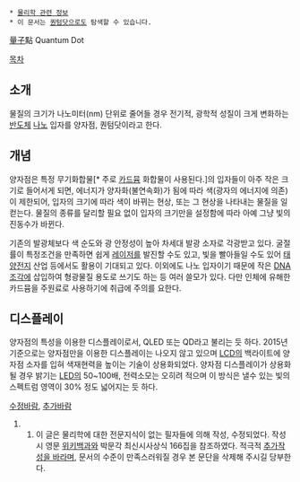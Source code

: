  * [[물리학 관련 정보]]
 * 이 문서는 [[퀀텀닷]]으로도 탐색할 수 있습니다.

[[양자|量子]]點
Quantum Dot

[[목차]]
== 소개 ==
물질의 크기가 나노미터(nm) 단위로 줄어들 경우 전기적, 광학적 성질이 크게 변화하는 [[반도체]] [[나노]] 입자를 양자점, 퀀텀닷이라고 한다.

== 개념 ==
양자점은 특정 무기화합물[* 주로 [[카드뮴]] 화합물이 사용된다.]의 입자들이 아주 작은 크기로 들어서게 되면, 에너지가 양자화(불연속화)가 됨에 따라 색(광자의 에너지에 의존)이 제한되어, 입자의 크기에 따라 색이 바뀌는 현상, 또는 그 현상을 나타내는 물질을 일컫는다. 물질의 종류를 달리할 필요 없이 입자의 크기만을 설정함에 따라 아예 그냥 빛의 진동수가 바뀐다.

기존의 발광체보다 색 순도와 광 안정성이 높아 차세대 발광 소자로 각광받고 있다. 굴절률이 특정조건을 만족하면 쉽게 [[레이저]]를 발진할 수도 있고, 빛을 빨아들일 수도 있어 [[태양전지]] 산업 등에서도 활용이 기대되고 있다. 이외에도 나노 입자이기 때문에 작은 [[DNA]]조각에 삽입하여 형광물질 용도로 쓰기도 하는 등 여러 쓸모가 있다. 다만 인체에 유해한 카드뮴을 주원료로 사용하기에 취급에 주의를 요한다.

== 디스플레이 ==
양자점의 특성을 이용한 디스플레이로서, QLED 또는 QD라고 불리는 듯 하다. 2015년 기준으로는 양자점만을 이용한 디스플레이는 나오지 않고 있으며 [[LCD]]의 백라이트에 양자점 소자를 입혀 색재현력을 높이는 기술이 상용화되었다. 양자점 디스플레이가 상용화될 경우 밝기는 [[LED]]의 50~100배, 전력소모는 오히려 적으며 이 방식은 낼수 있는 빛의 스펙트럼 영역이 30% 정도 넓어지는 듯 하다.

[[수정바람]], [[추가바람]]

##이 글은 물리학에 대한 전문지식이 없는 필자들에 의해 작성, 수정되었다. 작성시 영문 [[위키백과]]와 박문각 최신시사상식 166집을 참조하였다. 적극적 [[추가바람|추가작성을 바라며]], 문서의 수준이 만족스러워질 경우 본 문단을 삭제해 주시길 당부한다.

